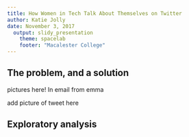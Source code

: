 ```yaml
---
title: How Women in Tech Talk About Themselves on Twitter
author: Katie Jolly
date: November 3, 2017
  output: slidy_presentation
    theme: spacelab
    footer: "Macalester College"
---
```


## The problem, and a solution

pictures here! In email from emma

add picture of tweet here

## Exploratory analysis

